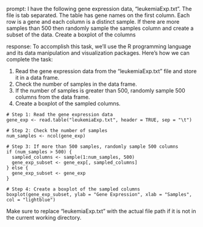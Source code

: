 prompt:
I have the following gene expression data, "leukemiaExp.txt". The file is tab separated. The table has gene names on the first column. Each row is a gene and each column is a distinct sample.  If there are more samples than 500 then randomly sample the samples column and create a subset of the data. Create a boxplot of the columns

response:
To accomplish this task, we'll use the R programming language and its data manipulation and visualization packages. Here's how we can complete the task:

1. Read the gene expression data from the "leukemiaExp.txt" file and store it in a data frame.
2. Check the number of samples in the data frame.
3. If the number of samples is greater than 500, randomly sample 500 columns from the data frame.
4. Create a boxplot of the sampled columns.

```
# Step 1: Read the gene expression data
gene_exp <- read.table("leukemiaExp.txt", header = TRUE, sep = "\t")

# Step 2: Check the number of samples
num_samples <- ncol(gene_exp)

# Step 3: If more than 500 samples, randomly sample 500 columns
if (num_samples > 500) {
  sampled_columns <- sample(1:num_samples, 500)
  gene_exp_subset <- gene_exp[, sampled_columns]
} else {
  gene_exp_subset <- gene_exp
}

# Step 4: Create a boxplot of the sampled columns
boxplot(gene_exp_subset, ylab = "Gene Expression", xlab = "Samples", col = "lightblue")
```

Make sure to replace "leukemiaExp.txt" with the actual file path if it is not in the current working directory.
